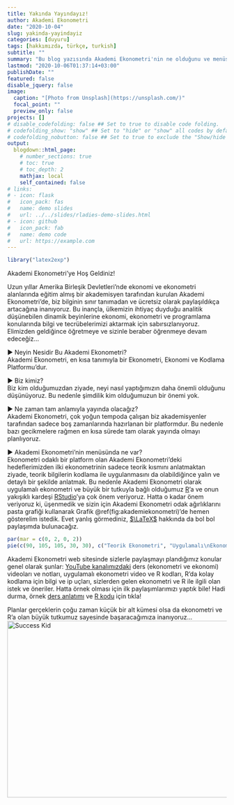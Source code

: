 ```yaml
---
title: Yakında Yayındayız!
author: Akademi Ekonometri
date: "2020-10-04"
slug: yakinda-yayindayiz
categories: [duyuru]
tags: [hakkımızda, türkçe, turkish]
subtitle: ""
summary: "Bu blog yazısında Akademi Ekonometri'nin ne olduğunu ve menüsünde ne olduğunu kısaca açıklamaya çalıştık."
lastmod: "2020-10-06T01:37:14+03:00"
publishDate: ""
featured: false
disable_jquery: false
image:
  caption: "[Photo from Unsplash](https://unsplash.com/)"
  focal_point: ""
  preview_only: false
projects: []
# disable_codefolding: false ## Set to true to disable code folding.
# codefolding_show: "show" ## Set to "hide" or "show" all codes by default.
# codefolding_nobutton: false ## Set to true to exclude the "Show/hide all" button.
output:
  blogdown::html_page:
    # number_sections: true
    # toc: true
    # toc_depth: 2
    mathjax: local
    self_contained: false
# links:
# - icon: flask
#   icon_pack: fas
#   name: demo slides
#   url: ../../slides/rladies-demo-slides.html
# - icon: github
#   icon_pack: fab
#   name: demo code
#   url: https://example.com
---
```


```r
library("latex2exp")
```

Akademi Ekonometri’ye Hoş Geldiniz!  

Uzun yıllar Amerika Birleşik Devletleri’nde ekonomi ve ekonometri alanlarında eğitim almış bir akademisyen tarafından kurulan Akademi Ekonometri’de, biz bilginin sınır tanımadan ve ücretsiz olarak paylaşıldıkça artacağına inanıyoruz. Bu inançla, ülkemizin ihtiyaç duyduğu analitik düşünebilen dinamik beyinlerine ekonomi, ekonometri ve programlama konularında bilgi ve tecrübelerimizi aktarmak için sabırsızlanıyoruz. Elimizden geldiğince öğretmeye ve sizinle beraber öğrenmeye devam edeceğiz...

▶️ Neyin Nesidir Bu Akademi Ekonometri?  
Akademi Ekonometri, en kısa tanımıyla bir Ekonometri, Ekonomi ve Kodlama Platformu'dur. 

▶️ Biz kimiz?  
Biz kim olduğumuzdan ziyade, neyi nasıl yaptığımızın daha önemli olduğunu düşünüyoruz. Bu nedenle şimdilik kim olduğumuzun bir önemi yok.

▶️ Ne zaman tam anlamıyla yayında olacağız?  
Akademi Ekonometri, çok yoğun tempoda çalışan biz akademisyenler tarafından sadece boş zamanlarında hazırlanan bir platformdur. Bu nedenle bazı gecikmelere rağmen en kısa sürede tam olarak yayında olmayı planlıyoruz.  

▶️ Akademi Ekonometri'nin menüsünda ne var?  
Ekonometri odaklı bir platform olan Akademi Ekonometri'deki hedeflerimizden ilki ekonometrinin sadece teorik kısmını anlatmaktan ziyade, teorik bilgilerin kodlama ile uygulanmasını da olabildiğince yalın ve detaylı bir şekilde anlatmak. Bu nedenle Akademi Ekonometri olarak uygulamalı ekonometri ve büyük bir tutkuyla bağlı olduğumuz [R](https://www.r-project.org/)'a ve onun yakışıklı kardeşi [RStudio](https://rstudio.com/)'ya çok önem veriyoruz. Hatta o kadar önem veriyoruz ki, üşenmedik ve sizin için Akademi Ekonometri odak ağırlıklarını pasta grafiği kullanarak Grafik \@ref(fig:akademiekonometri)'de hemen gösterelim istedik. Evet yanlış görmediniz, [$\LaTeX$](https://www.latex-project.org/) hakkında da bol bol paylaşımda bulunacağız.   
```r
par(mar = c(0, 2, 0, 2))
pie(c(90, 105, 105, 30, 30), c("Teorik Ekonometri", "Uygulamalı\nEkonometri", "R ve RStudio", TeX("$\\LaTeX$"), "Ekonomi"), col = c("yellow", "red", "blue", "darkgreen", "lightgreen"), clockwise = TRUE, init.angle = -50, border = NA)
```

Akademi Ekonometri web sitesinde sizlerle paylaşmayı plandığımız konular genel olarak şunlar: [YouTube kanalımızdaki](https://www.youtube.com/c/AkademiEkonometri) ders (ekonometri ve ekonomi) videoları ve notları, uygulamalı ekonometri video ve R kodları, R'da kolay kodlama için bilgi ve ip uçları, sizlerden gelen ekonometri ve R ile ilgili olan istek ve öneriler. Hatta örnek olması için ilk paylaşımlarımızı yaptık bile! Hadi durma, örnek [ders anlatımı](/post/ders-anlatimi-ornek/) ve [R kodu](/post/r-kodu-ornek/) için tıkla!

Planlar gerçeklerin çoğu zaman küçük bir alt kümesi olsa da ekonometri ve R'a olan büyük tutkumuz sayesinde başaracağımıza inanıyoruz...  
![Success Kid](SuccessKid.jpg){width=720 height=405}
